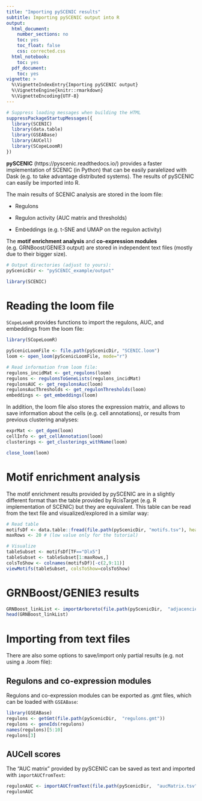 ```yaml
---
title: "Importing pySCENIC results"
subtitle: Importing pySCENIC output into R
output:
  html_document:
    number_sections: no
    toc: yes
    toc_float: false
    css: corrected.css
  html_notebook:
    toc: yes
  pdf_document:
    toc: yes
vignette: >
  %\VignetteIndexEntry{Importing pySCENIC output} 
  %\VignetteEngine{knitr::rmarkdown} 
  %\VignetteEncoding{UTF-8}
---
```


```r
# Suppress loading messages when building the HTML
suppressPackageStartupMessages({
  library(SCENIC)
  library(data.table)
  library(GSEABase)
  library(AUCell)
  library(SCopeLoomR)
})
```

**pySCENIC** (https://pyscenic.readthedocs.io/) provides a faster implementation of SCENIC (in Python) that can be easily paralelized with Dask (e.g. to take advantage distributed systems). The results of pySCENIC can easily be imported into R.

The main results of SCENIC analysis are stored in the loom file:

- Regulons 

- Regulon activity (AUC matrix and thresholds)

- Embeddings (e.g. t-SNE and UMAP on the regulon activity)

The **motif enrichment analysis** and **co-expression modules** (e.g. GRNBoost/GENIE3 output) are stored in independent text files (mostly due to their bigger size).


```r
# Output directories (adjust to yours):
pyScenicDir <- "pySCENIC_example/output"

library(SCENIC)
```


# Reading the loom file

`SCopeLoomR` provides functions to import the regulons, AUC, and embeddings from the loom file: 

```r
library(SCopeLoomR)

pyScenicLoomFile <- file.path(pyScenicDir, "SCENIC.loom")
loom <- open_loom(pyScenicLoomFile, mode="r")

# Read information from loom file:
regulons_incidMat <- get_regulons(loom)
regulons <- regulonsToGeneLists(regulons_incidMat)
regulonsAUC <- get_regulonsAuc(loom)
regulonsAucThresholds <- get_regulonThresholds(loom)
embeddings <- get_embeddings(loom)
```

In addition, the loom file also stores the expression matrix, and allows to save information about the cells (e.g. cell annotations), or results from previous clustering analyses: 

```r
exprMat <- get_dgem(loom)
cellInfo <- get_cellAnnotation(loom)
clusterings <- get_clusterings_withName(loom)
```

```r
close_loom(loom)
```


# Motif enrichment analysis

The motif enrichment results provided by pySCENIC are in a slightly different format than the table provided by RcisTarget (e.g. R implementation of SCENIC) but they are equivalent. This table can be read from the text file and visualized/explored in a similar way: 

```r
# Read table
motifsDf <- data.table::fread(file.path(pyScenicDir, "motifs.tsv"), header = T, sep="\t")
maxRows <- 20 # (low value only for the tutorial)

# Visualize
tableSubset <- motifsDf[TF=="Dlx5"]
tableSubset <- tableSubset[1:maxRows,] 
colsToShow <- colnames(motifsDf)[-c(2,9:11)]
viewMotifs(tableSubset, colsToShow=colsToShow)
```

# GRNBoost/GENIE3 results

```r
GRNBoost_linkList <- importArboreto(file.path(pyScenicDir,  "adjacencies.tsv"))
head(GRNBoost_linkList)
```

# Importing from text files

There are also some options to save/import only partial results (e.g. not using a .loom file):

## Regulons and co-expression modules

Regulons and co-expression modules can be exported as .gmt files, which can be loaded with `GSEABase`: 
```r
library(GSEABase)
regulons <- getGmt(file.path(pyScenicDir,  "regulons.gmt"))
regulons <- geneIds(regulons)
names(regulons)[5:10]
regulons[3]
```


## AUCell scores 

The "AUC matrix" provided by pySCENIC can be saved as text and imported with `importAUCfromText`:

```r
regulonAUC <- importAUCfromText(file.path(pyScenicDir,  "aucMatrix.tsv"))
regulonAUC
```

